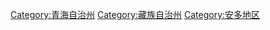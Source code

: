
{{catmore|玉树藏族自治州|青海省玉树藏族自治州}}
[[Category:青海自治州|Category:青海自治州]]
[[Category:藏族自治州|Category:藏族自治州]]
[[Category:安多地区|Category:安多地区]]